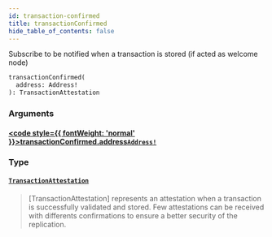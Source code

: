 ```yaml
---
id: transaction-confirmed
title: transactionConfirmed
hide_table_of_contents: false
---
```








Subscribe to be notified when a transaction is stored (if acted as welcome node)


```graphql
transactionConfirmed(
  address: Address!
): TransactionAttestation
```


### Arguments

#### [<code style={{ fontWeight: 'normal' }}>transactionConfirmed.<b>address</b></code>](#)<Bullet />[`Address!`](/build/api/schema/scalars/address) <Badge class="secondary" text="non-null"/> <Badge class="secondary" text="scalar"/>
> 
> 

### Type

#### [`TransactionAttestation`](/build/api/schema/objects/transaction-attestation) <Badge class="secondary" text="object"/>
> [TransactionAttestation] represents an attestation when a transaction is successfully validated and stored.
Few attestations can be received with differents confirmations to ensure a better security of the replication.

> 






